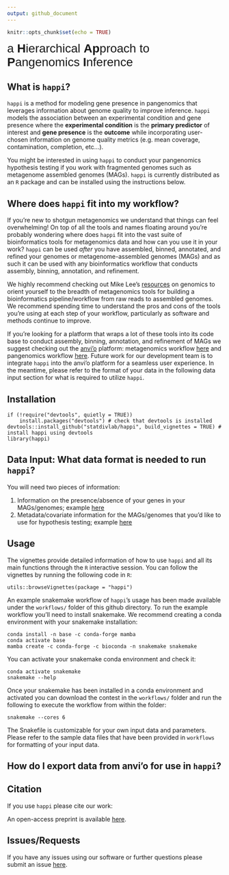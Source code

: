 ```yaml
---
output: github_document
---
```

<!-- README.md is generated from README.Rmd. Please edit that file -->
```r
knitr::opts_chunk$set(echo = TRUE)
```
<span style="font-family:Arial; font-size:2em;"> a **H**ierarchical **Ap**proach to **P**angenomics **I**nference</span>

## What is `happi`?
`happi` is a method for modeling gene presence in pangenomics that leverages information about genome quality to improve inference. `happi` models the association between an experimental condition and gene presence where the **experimental condition** is the **primary predictor** of interest and **gene presence** is the **outcome** while incorporating user-chosen information on genome quality metrics (e.g. mean coverage, contamination, completion, etc...). 

You might be interested in using `happi` to conduct your pangenomics hypothesis testing if you work with fragmented genomes such as metagenome assembled genomes (MAGs). `happi` is currently distributed as an `R` package and can be installed using the instructions below. 

## Where does `happi` fit into my workflow? 

If you're new to shotgun metagenomics we understand that things can feel overwhelming! On top of all the tools and names floating around you're probably wondering where does `happi` fit into the vast suite of bioinformatics tools for metagenomics data and how can you use it in your work? `happi` can be used *after* you have assembled, binned, annotated, and refined your genomes or metagenome-assembled genomes (MAGs) and as such it can be used with any bioinformatics workflow that conducts assembly, binning, annotation, and refinement. 

We highly recommend checking out Mike Lee's [resources](https://astrobiomike.github.io/genomics/) on genomics to orient yourself to the breadth of metagenomics tools for building a bioinformatics pipeline/workflow from raw reads to assembled genomes. We recommend spending time to understand the pros and cons of the tools you're using at each step of your workflow, particularly as software and methods continue to improve. 

If you're looking for a platform that wraps a lot of these tools into its code base to conduct assembly, binning, annotation, and refinement of MAGs we suggest checking out the [anvi'o](https://anvio.org) platform: metagenomics workflow [here](https://merenlab.org/2016/06/22/anvio-tutorial-v2/) and pangenomics workflow [here](https://merenlab.org/2016/11/08/pangenomics-v2/). Future work for our development team is to integrate `happi` into the anvi'o platform for a seamless user experience. In the meantime, please refer to the format of your data in the following data input section for what is required to utilize `happi`. 

## Installation

```
if (!require("devtools", quietly = TRUE))
    install.packages("devtools") # check that devtools is installed
devtools::install_github("statdivlab/happi", build_vignettes = TRUE) # install happi using devtools
library(happi)
```

## Data Input: What data format is needed to run `happi`? 

You will need two pieces of information: 

1. Information on the presence/absence of your genes in your MAGs/genomes; example [here](https://github.com/statdivlab/happi/blob/main/workflows/TM7_genes_presence_table.csv) 
2. Metadata/covariate information for the MAGs/genomes that you'd like to use for hypothesis testing; example [here](https://github.com/statdivlab/happi/blob/main/workflows/TM7_metadata.csv)

## Usage 
The vignettes provide detailed information of how to use `happi` and all its main
functions through the `R` interactive session. You can follow the vignettes by running the following code in
`R`:
```
utils::browseVignettes(package = "happi")
```
An example snakemake workflow of `happi`'s usage has been made available under the `workflows/` folder of this github directory. To run the example workflow you'll need to install snakemake. We recommend creating a conda environment with your snakemake installation: 

```
conda install -n base -c conda-forge mamba
conda activate base
mamba create -c conda-forge -c bioconda -n snakemake snakemake
```

You can activate your snakemake conda environment and check it: 
```
conda activate snakemake
snakemake --help
```

Once your snakemake has been installed in a conda environment and activated you can download the contest in the `workflows/` folder and run the following to execute the workflow from within the folder: 

```
snakemake --cores 6
```

The Snakefile is customizable for your own input data and parameters. Please refer to the sample data files that have been provided in `workflows` for formatting of your input data.

## How do I export data from anvi'o for use in `happi`? 



## Citation 
If you use `happi` please cite our work: 

An open-access preprint is available [here](https://www.biorxiv.org/content/10.1101/2022.04.26.489591v1.full). 

## Issues/Requests 

If you have any issues using our software or further questions please submit an issue [here](https://github.com/statdivlab/happi/issues). 




